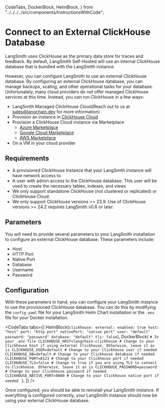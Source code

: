   CodeTabs,
  DockerBlock,
  HelmBlock,
} from "../../../../src/components/InstructionsWithCode";

# Connect to an External ClickHouse Database

LangSmith uses ClickHouse as the primary data store for traces and feedback. By default, LangSmith Self-Hosted will use an internal ClickHouse database that is bundled with the LangSmith instance.

However, you can configure LangSmith to use an external ClickHouse database. By configuring an external ClickHouse database, you can manage backups, scaling, and other operational tasks for your database.
Unfortunately, many cloud providers do not offer managed ClickHouse services at this time. Instead, you can run ClickHouse in a few ways:

- LangSmith Managed ClickHouse Cloud(Reach out to us at sales@langchain.dev for more information)
- Provision an instance in [ClickHouse Cloud](https://clickhouse.cloud/)
- Provision a ClickHouse Cloud instance via Marketplace
  - [Azure Marketplace](https://azuremarketplace.microsoft.com/en-us/marketplace/apps/clickhouse.clickhouse_cloud?tab=Overview)
  - [Google Cloud Marketplace](https://console.cloud.google.com/marketplace/product/clickhouse-public/clickhouse-cloud)
  - [AWS Marketplace](https://aws.amazon.com/marketplace/pp/prodview-jettukeanwrfc)
- On a VM in your cloud provider

## Requirements

- A provisioned ClickHouse Instance that your LangSmith instance will have network access to.
- A user with admin access to the ClickHouse database. This user will be used to create the necessary tables, indexes, and views
- We only support standalone ClickHouse (not clustered or replicated) or ClickHouse Cloud.
- We only support ClickHouse versions >= 23.9. Use of ClickHouse versions >= 24.2 requires LangSmith v0.6 or later.

## Parameters

You will need to provide several parameters to your LangSmith installation to configure an external ClickHouse database. These parameters include:

- Host
- HTTP Port
- Native Port
- Database
- Username
- Password

## Configuration

With these parameters in hand, you can configure your LangSmith instance to use the provisioned ClickHouse database. You can do this by modifying the `config.yaml` file for your LangSmith Helm Chart installation or the `.env` file for your Docker installation.

<CodeTabs
  tabs={[
    HelmBlock(`
  clickhouse:
    external:
      enabled: true
      host: "host"
      port: "http port"
      nativePort: "native port"
      user: "default"
      password: "password"
      database: "default"
      tls: false
    `),
    DockerBlock(
      `# In your .env file
CLICKHOUSE_HOST=langchain-clickhouse # Change to your Clickhouse host if using external Clickhouse. Otherwise, leave it as is
CLICKHOUSE_USER=default # Change to your Clickhouse user if needed
CLICKHOUSE_DB=default # Change to your Clickhouse database if needed
CLICKHOUSE_PORT=8123 # Change to your Clickhouse port if needed
CLICKHOUSE_TLS=false # Change to true if you are using TLS to connect to Clickhouse. Otherwise, leave it as is
CLICKHOUSE_PASSWORD=password # Change to your Clickhouse password if needed
CLICKHOUSE_NATIVE_PORT=9000 # Change to your Clickhouse native port if needed
`
    ),
  ]}
/>

Once configured, you should be able to reinstall your LangSmith instance. If everything is configured correctly, your LangSmith instance should now be using your external ClickHouse database.
